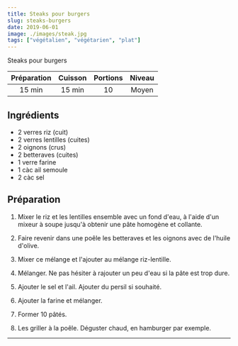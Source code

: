 ```yaml
---
title: Steaks pour burgers
slug: steaks-burgers
date: 2019-06-01
image: ./images/steak.jpg
tags: ["végétalien", "végétarien", "plat"]
---
```


<StyledParagraph>Steaks pour burgers</StyledParagraph>

| Préparation | Cuisson | Portions | Niveau |
| :-: | :-: | :-: | :-: |
| 15 min | 15 min | 10 | Moyen |

## Ingrédients
- <ListItem>2 verres riz  (cuit)</ListItem>
- <ListItem>2 verres lentilles (cuites)</ListItem>
- <ListItem>2 oignons (crus)</ListItem>
- <ListItem>2 betteraves (cuites)</ListItem>
- <ListItem>1 verre farine</ListItem>
- <ListItem>1 càc ail semoule</ListItem>
- <ListItem>2 càc sel</ListItem>


## Préparation

1. Mixer le riz et les lentilles ensemble avec un fond d'eau, à l'aide d'un mixeur à soupe jusqu'à obtenir une pâte homogène et collante.

2. Faire revenir dans une poêle les betteraves et les oignons avec de l'huile d'olive.

3. Mixer ce mélange et l'ajouter au mélange riz-lentille.

4. Mélanger. Ne pas hésiter à rajouter un peu d'eau si la pâte est trop dure.

5. Ajouter le sel et l'ail. Ajouter du persil si souhaité.

6. Ajouter la farine et mélanger.

7. Former 10 pâtés.

8. Les griller à la poêle. Déguster chaud, en hamburger par exemple.

---
